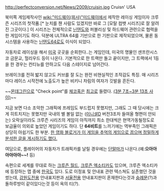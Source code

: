 http://perfectconversion.net/News/2009/cruisin.jpg
Cruisn' USA

북미쪽 게임제작사인 [[wiki:"미드웨이(회사)"미드웨이]]에서 제작한 레이싱 게임이자 크루즌 시리즈의 첫작품.[* 눈치를 챈 사람도 있겠지만 바로 그 [모탈 컴뱃 시리즈]로 잘 알려진 그곳이다.] 이 시리즈는 전체적으로 [[닌텐도]]와 퍼블리싱 및 하드웨어 관련으로 협력을 한 게임이기도 하다. 덕분에 ULTRA 64를 기반으로 한 기판으로 제작되었으며, 물론 동 시스템을 사용하는 [[닌텐도64]]로도 이식이 되었다.

자동차로 레이싱을 해서 [[미국]] 곳곳을 순회한다..는 게임인데, 미국의 명물인 샌프란시스코 금문교, 헐리우드 등이 나온다. 기본적으로 한 트랙만 돌고 끝이지만, 그 트랙에서 1등을 한 경우는 컨티뉴를 안하고도 다음 스테이지로 넘어간다.

브레이크를 전혀 밟지 않고도 커브를 잘 도는 완전 비현실적인 조작감도 특징. 매 시리즈마다 레이스 시작전에 노출도가 높은 비키니 차림의 여자가 깃발을 흔든다. 

~~[[몬데그린]]으로 "Check point"를 [[체코]]혹은 [[최고]]로 들렸다. [http://www.youtube.com/watch?v=GI6MP6bi8YU (3분 7초~3분 13초 사이)]~~

지금 보면 다소 조악한 그래픽에 프레임도 부드럽지 못했지만, 그래도 그 때 당시에는 크게 히트치지는 못했지만 국내의 별 볼일 없는 ([[이니셜D]] 버전3조차 들여올 형편이 안되는) 오락실이라도 크루즌 시리즈의 게임이 아직까지 최소 한대씩은 현역가동될정도로 보급율이 의외로 높았던 게임이기도 하다. 단 '''64비트'''를 느끼기에는 역부족인 그래픽은 상당히 아쉽기도 한 부분. [http://blog.naver.com/yuthmain/90124779740 한 영화 블로거가 이 게임을 추억의 게임으로 꼽으며 정밀하게 분석한 글을 게시하기도 했다.]



여담으로, 플레이어의 자동차가 트래픽카를 날릴 경우에는 [[단말마]]가 나온다.(예:'''으아아아아아아~~!''' 등)

속편으로 세계를 무대로 하는 [[크루즌 월드]], [[크루즌 엑소티카]]도 있으며, 크루즌 엑소티카에 등장하는 맵 중에 [[한국]]도 있다. 도로 이정표 및 안내표 관련 텍스쳐도 실존했던 것을 썼는데, [[강원도]]전용 안내표지판과 [[서울]]전용 안내표지판이 혼재한다는것과 [[숭례문]](?)과 돌하루방이 같이있다는것 등이 옥의 티(?).
